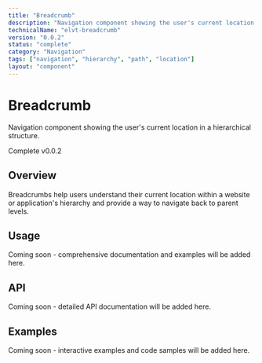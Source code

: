 ```yaml
---
title: "Breadcrumb"
description: "Navigation component showing the user's current location in a hierarchical structure."
technicalName: "elvt-breadcrumb"
version: "0.0.2"
status: "complete"
category: "Navigation"
tags: ["navigation", "hierarchy", "path", "location"]
layout: "component"
---
```


# Breadcrumb

Navigation component showing the user's current location in a hierarchical structure.

<elvt-badge tone="success" size="small">Complete</elvt-badge> <elvt-badge tone="neutral" size="small">v0.0.2</elvt-badge>

## Overview

Breadcrumbs help users understand their current location within a website or application's hierarchy and provide a way to navigate back to parent levels.

## Usage

Coming soon - comprehensive documentation and examples will be added here.

## API

Coming soon - detailed API documentation will be added here.

## Examples

Coming soon - interactive examples and code samples will be added here.